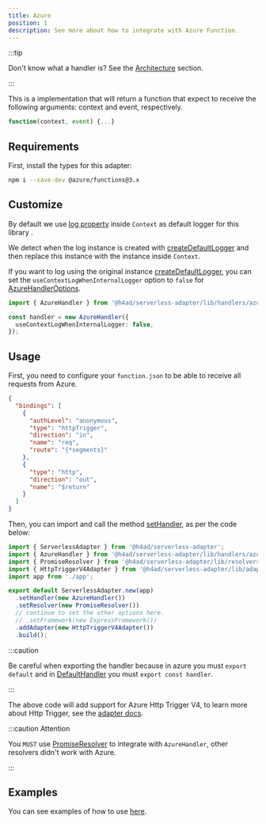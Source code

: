 ---
title: Azure
position: 1
description: See more about how to integrate with Azure Function.
---

:::tip

Don't know what a handler is? See the [Architecture](../architecture#handler) section.

:::

This is a implementation that will return a function that expect to receive the following arguments: context and event, respectively.

```js
function(context, event) {...}
```

## Requirements

First, install the types for this adapter:

```bash
npm i --save-dev @azure/functions@3.x
```

## Customize

By default we use [log property](https://docs.microsoft.com/en-us/azure/azure-functions/functions-reference-node?tabs=v2-v3-v4-export%2Cv2-v3-v4-done%2Cv2%2Cv2-log-custom-telemetry%2Cv2-accessing-request-and-response%2Cwindows-setting-the-node-version#contextlog-method) inside `Context` as default logger for this library .

We detect when the log instance is created with [createDefaultLogger](../../api/Core/Logger/createDefaultLogger) and then
replace this instance with the instance inside `Context`.

If you want to log using the original instance [createDefaultLogger](../../api/Core/Logger/createDefaultLogger),
you can set the `useContextLogWhenInternalLogger` option to `false` for [AzureHandlerOptions](../../api/Handlers/AzureHandler/AzureHandlerOptions).

```typescript
import { AzureHandler } from '@h4ad/serverless-adapter/lib/handlers/azure';

const handler = new AzureHandler({
  useContextLogWhenInternalLogger: false,
});
```

## Usage

First, you need to configure your `function.json` to be able to receive all requests from Azure.

```json title="function.json"
{
  "bindings": [
    {
      "authLevel": "anonymous",
      "type": "httpTrigger",
      "direction": "in",
      "name": "req",
      "route": "{*segments}"
    },
    {
      "type": "http",
      "direction": "out",
      "name": "$return"
    }
  ]
}
```

Then, you can import and call the method [setHandler](../../api/ServerlessAdapter#method-sethandler), as per the code below:

```ts title="index.ts"
import { ServerlessAdapter } from '@h4ad/serverless-adapter';
import { AzureHandler } from '@h4ad/serverless-adapter/lib/handlers/azure';
import { PromiseResolver } from '@h4ad/serverless-adapter/lib/resolvers/promise';
import { HttpTriggerV4Adapter } from '@h4ad/serverless-adapter/lib/adapters/azure';
import app from './app';

export default ServerlessAdapter.new(app)
  .setHandler(new AzureHandler())
  .setResolver(new PromiseResolver())
  // continue to set the other options here.
  // .setFramework(new ExpressFramework())
  .addAdapter(new HttpTriggerV4Adapter())
  .build();
```

:::caution

Be careful when exporting the handler because in azure you must `export default` and in [DefaultHandler](./default)
you must `export const handler`.

:::

The above code will add support for Azure Http Trigger V4, to learn more about Http Trigger, see the [adapter docs](../adapters/azure/http-trigger-v4).

:::caution Attention

You `MUST` use [PromiseResolver](../resolvers/promise) to integrate with `AzureHandler`, other resolvers didn't work with Azure.

:::

## Examples

You can see examples of how to use [here](https://github.com/H4ad/serverless-adapter-examples).
